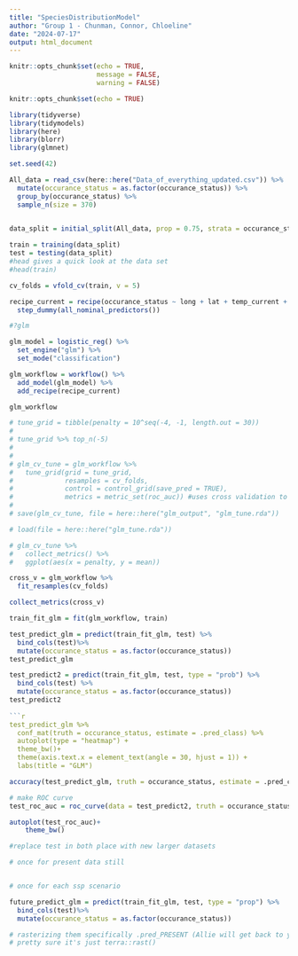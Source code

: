 ```yaml
---
title: "SpeciesDistributionModel"
author: "Group 1 - Chunman, Connor, Chloeline"
date: "2024-07-17"
output: html_document
---
```


```r
knitr::opts_chunk$set(echo = TRUE,
                      message = FALSE,
                      warning = FALSE)
```
                        

```r
knitr::opts_chunk$set(echo = TRUE)
```

```r
library(tidyverse)
library(tidymodels)
library(here)
library(blorr)
library(glmnet)

set.seed(42)
```



```r
All_data = read_csv(here::here("Data_of_everything_updated.csv")) %>% 
  mutate(occurance_status = as.factor(occurance_status)) %>% 
  group_by(occurance_status) %>% 
  sample_n(size = 370)
  
```

```r
data_split = initial_split(All_data, prop = 0.75, strata = occurance_status)

train = training(data_split)
test = testing(data_split)
#head gives a quick look at the data set 
#head(train)
```

```r
cv_folds = vfold_cv(train, v = 5)
```

```r
recipe_current = recipe(occurance_status ~ long + lat + temp_current + chl_current + mld_current, data = train) %>%
  step_dummy(all_nominal_predictors())
```

```r
#?glm
```

```r
glm_model = logistic_reg() %>% 
  set_engine("glm") %>%
  set_mode("classification")
```

```r
glm_workflow = workflow() %>%
  add_model(glm_model) %>%
  add_recipe(recipe_current)

glm_workflow
```

```r
# tune_grid = tibble(penalty = 10^seq(-4, -1, length.out = 30))
# 
# tune_grid %>% top_n(-5)
# 
# 
# glm_cv_tune = glm_workflow %>%
#   tune_grid(grid = tune_grid,
#             resamples = cv_folds,
#             control = control_grid(save_pred = TRUE),
#             metrics = metric_set(roc_auc)) #uses cross validation to tune the mtry and trees parameters
# 
# save(glm_cv_tune, file = here::here("glm_output", "glm_tune.rda"))

# load(file = here::here("glm_tune.rda"))
```


```r
# glm_cv_tune %>% 
#   collect_metrics() %>% 
#   ggplot(aes(x = penalty, y = mean))
```

```r
cross_v = glm_workflow %>% 
  fit_resamples(cv_folds)

collect_metrics(cross_v)
```

```r
train_fit_glm = fit(glm_workflow, train)
```

```r
test_predict_glm = predict(train_fit_glm, test) %>%
  bind_cols(test)%>%
  mutate(occurance_status = as.factor(occurance_status))
test_predict_glm

test_predict2 = predict(train_fit_glm, test, type = "prob") %>%
  bind_cols(test) %>%
  mutate(occurance_status = as.factor(occurance_status))
test_predict2
 
```r
test_predict_glm %>% 
  conf_mat(truth = occurance_status, estimate = .pred_class) %>% 
  autoplot(type = "heatmap") +
  theme_bw()+
  theme(axis.text.x = element_text(angle = 30, hjust = 1)) +
  labs(title = "GLM")
```



```r
accuracy(test_predict_glm, truth = occurance_status, estimate = .pred_class)

# make ROC curve
test_roc_auc = roc_curve(data = test_predict2, truth = occurance_status, .pred_ABSENT, ".pred_ABSENT")

autoplot(test_roc_auc)+
    theme_bw()
```

```r
#replace test in both place with new larger datasets 

# once for present data still 


# once for each ssp scenario

future_predict_glm = predict(train_fit_glm, test, type = "prop") %>%
  bind_cols(test)%>%
  mutate(occurance_status = as.factor(occurance_status))
```

```r
# rasterizing them specifically .pred_PRESENT (Allie will get back to you on)
# pretty sure it's just terra::rast()
```
